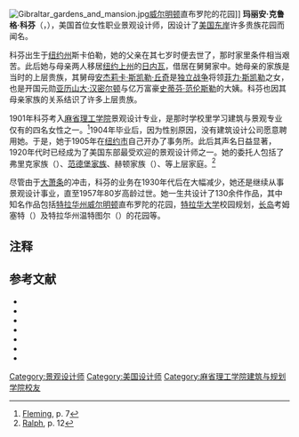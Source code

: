 {{Infobox person
| name             = 玛丽安·克鲁格·科芬
| image            = File:Marian Cruger Coffin 1904.jpg
| alt              = 玛丽安·克鲁格·科芬
| caption          = 摄于1904年
| birth_date       = {{Birth date|1876|9|16|mf=y}}
| birth_place      = [[美国|美国]][[纽约州|纽约州]]斯卡伯勒
| death_date       = {{Death date and age|1957|2|2|1876|9|16|mf=y}}
| death_place      = [[美国|美国]][[康涅狄格州|康涅狄格州]][[纽黑文市|纽黑文]]
| death_cause      = 
| known_for        = 
| education        = [[麻省理工学院|麻省理工学院]]
| occupation       = 景观设计师
| notable_works    = 
| parents          = 朱利安·罗斯·科芬（{{lang|en|Julian Ravenel Coffin}}）、艾丽斯·丘奇（{{lang|en|Alice Church}}）
}}
[[File:Gibraltar_gardens_and_mansion.jpg|right]][[威尔明顿_(特拉华州)|威尔明顿]]直布罗陀的花园]]
'''玛丽安·克鲁格·科芬'''（{{lang-en|Marian Cruger Coffin}}，{{bd|1876年|9月16日|1957年|2月2日}}），美国首位女性职业景观设计师，因设计了[[美国东岸|美国东岸]]许多贵族花园而闻名。

科芬出生于[[纽约州|纽约州]]斯卡伯勒，她的父亲在其七岁时便去世了，那时家里条件相当艰苦。此后她与母亲两人移居[[纽约上州|纽约上州]]的[[日内瓦_(纽约州)|日内瓦]]，借居在舅舅{{le|约翰·巴克·丘奇|John Barker Church}}家中。她母亲的家族是当时的上层贵族，其舅母[[安杰莉卡·斯凯勒·丘奇|安杰莉卡·斯凯勒·丘奇]]是[[独立战争|独立战争]]将领[[菲力·斯凯勒|菲力·斯凯勒]]之女，也是开国元勋[[亚历山大·汉密尔顿|亚历山大·汉密尔顿]]与亿万富豪[[史蒂芬·范伦斯勒|史蒂芬·范伦斯勒]]的大姨。科芬也因其母亲家族的关系结识了许多上层贵族。

1901年科芬考入[[麻省理工学院|麻省理工学院]]景观设计专业，是那时学校里学习建筑与景观专业仅有的四名女性之一。<ref>[[#Fleming|Fleming]], p. 7</ref>1904年毕业后，因为性别原因，没有建筑设计公司愿意聘用她。于是，她于1905年在[[纽约市|纽约市]]自己开办了事务所。此后其声名日益显著，1920年代时已经成为了美国东部最受欢迎的景观设计师之一。她的委托人包括了弗里克家族（{{lang|en|Frick}}）、[[范德堡家族|范德堡家族]]、赫顿家族（{{lang|en|Hutton}}）、{{le|杜庞特家族|Du Pont family}}等上层家庭。<ref name="Ralph12">[[#Ralph|Ralph]], p. 12</ref>

尽管由于[[大萧条|大萧条]]的冲击，科芬的业务在1930年代后在大幅减少，她还是继续从事景观设计事业，直至1957年80岁高龄过世。她一生共设计了130余件作品，其中知名作品包括[[特拉华州|特拉华州]][[威尔明顿_(特拉华州)|威尔明顿]]直布罗陀的花园，[[特拉华大学|特拉华大学]]校园规划，[[长岛|长岛]]考姆塞特（{{lang|en|Caumsett}}）及特拉华州温特图尔（{{lang|en|Winterthur}}）的花园等。

== 注释 ==
{{reflist}}

== 参考文献 ==
* {{cite book|ref=Doumato|title=Architecture and Women: A Bibliography|url=https://archive.org/details/architecturewome0000doum|last=Doumato|first=Lamia|publisher=Garland Publishing|year=1988|isbn=9780824041052}}
* {{cite book | ref=Fleming | last=Fleming | first=Nancy | title=Money, Manure & Maintenance, Ingredients for Successful Gardens of Marian Coffin, pioneer landscape architect, 1876-1957 | publisher=Country Place Books | year=1995 | page=7 | isbn=9780964300309}}
* {{cite book|ref=Howett|last=Howett|first=Catherine M.|title=A World of Her Own Making: Katharine Smith Reynolds Johnston And the Landscape of Reynolda|publisher=University of Massachusetts Press|year=2007|isbn=9781558495203}}
* {{cite book|ref=Karson|last=Karson|first=Robin S.|title=A Genius for Place: American Landscapes of the Country Place Era|publisher=University of Massachusetts Press|year=2007|isbn=9781558496361}}
* {{cite book|ref=Libby|last=Libby|first=Valencia|title=Women in Landscape Architecture: Essays on History and Practice|editor1-last=Louise A.|editor1-first=Mozingo|editor2-last=Jewell|editor2-first=Linda L.|publisher=McFarland|year=2011|isbn=9780786461646}}
* {{cite book|ref=Pregill|last1=Pregill|first1=Philip|last2=Volkman|first2=Nancy|title=Landscapes in History: Design and Planning in the Eastern and Western Traditions|publisher=John Wiley & Sons|year=1999|isbn=9780471293286}}
* {{cite web|ref=Ralph|url={{NRHP url|id=98001098}} |title=National Register of Historic Places Inventory/Nomination: Gibraltar |last=Ralph |first=Mary Anna |date=May 31, 1995 |publisher=National Park Service}}

{{DEFAULTSORT:Coffin, Marian Cruger}}
[[Category:景观设计师|Category:景观设计师]]
[[Category:美国设计师|Category:美国设计师]]
[[Category:麻省理工学院建筑与规划学院校友|Category:麻省理工学院建筑与规划学院校友]]